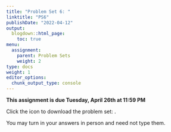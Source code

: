 ```yaml
---
title: "Problem Set 6: "
linktitle: "PS6"
publishDate: "2022-04-12"
output:
  blogdown::html_page:
    toc: true
menu:
  assignment:
    parent: Problem Sets
    weight: 2
type: docs
weight: 1
editor_options:
  chunk_output_type: console
---
```



:::fyi
**This assignment is due Tuesday, April 26th at 11:59 PM**


Click the icon to download the problem set: [<i class="fas fa-file-download"></i>](/ps/PS6.pdf).

You may turn in your answers in person and need not type them.
:::
